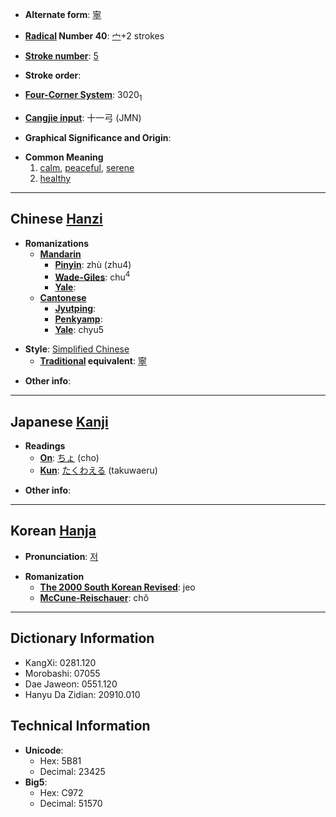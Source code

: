 * '''Alternate form''': [[寧]]

* '''[[Wiktionary:Chinese radical index| Radical]] Number 40''': [[Wiktionary:Chinese radical index 宀|宀]]+2 strokes

* '''[[Wiktionary:Chinese total strokes index|Stroke number]]''': [[Wiktionary:Chinese total strokes index 5|5]]

* '''Stroke order''': 

* '''[[Wiktionary:Chinese four corner index|Four-Corner System]]''': 3020<sub>1</sub>

* '''[[Wiktionary:Chinese Cangjie index|Cangjie input]]''': 十一弓 (JMN)

* '''Graphical Significance and Origin''': 

* '''Common Meaning'''
*#[[calm]], [[peaceful]], [[serene]]
*# [[healthy]]

----

== Chinese [[Hanzi]] ==

* '''Romanizations'''
** '''[[Mandarin]]'''
*** '''[[Pinyin]]''': zhù (zhu4)
*** '''[[Wade-Giles]]''': chu<sup>4</sup>
*** '''[[Yale]]''': 
** '''[[Cantonese]]'''
*** '''[[Jyutping]]''':
*** '''[[Penkyamp]]''': 
*** '''[[Yale]]''': chyu5

* '''Style''': [[Simplified Chinese]] 
** '''[[Traditional Chinese|Traditional]] equivalent''': [[寧]]

* '''Other info''': 

----

== Japanese [[Kanji]] ==

* '''Readings'''
** '''[[On]]''': [[ちょ]] (cho)
** '''[[Kun]]''': [[たくわえる]] (takuwaeru)

* '''Other info''':  

----

== Korean [[Hanja]] ==

* '''Pronunciation''': [[저]]

* '''Romanization'''
** '''[[The 2000 South Korean Revised Romanization|The 2000 South Korean Revised]]''': jeo
** '''[[McCune-Reischauer]]''': chŏ

----

== Dictionary Information ==

* KangXi: 0281.120
* Morobashi: 07055
* Dae Jaweon: 0551.120
* Hanyu Da Zidian: 20910.010

== Technical Information ==

* '''Unicode''':
** Hex: 5B81
** Decimal: 23425
* '''Big5''':
** Hex: C972
** Decimal: 51570